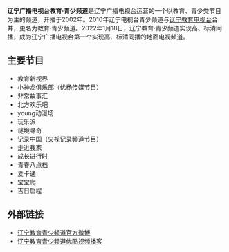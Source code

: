{{not|辽宁教育电视台}}
{{頻道資訊
| 頻道名稱         = 辽宁广播电视台教育·青少频道
| 頻道圖片檔案     =  
| 所屬國家         = {{PRC}}
| 總部所在         = {{CHN}}辽宁沈阳
| 播放地區         = 辽宁省
| 開播日期         = 2002年
| 停播日期         =
| 收視率           =
| 收視率調查時間   =
| 收視率資料來源   =
| 頻道口號         = 您的快乐之家
| 擁有者           = 辽宁广播电视台
| 持股者           =
| 前頻道名稱       = 辽宁电视台科学教育频道<br/>辽宁电视台青少频道
| 被取代名稱       =
| 集團同類頻道     =
| 重播服務頻道     =
| 數位電視供應商01 = 辽宁省地面数字电视
| 數位電視頻道數01 = 506MHz
| 有線電視供應商01 = 辽宁省
| 有線電視頻道數01 = 视情况而定
| 頻道官方網站     = http://youngtv.net/
| 備註             =
|}}

'''辽宁广播电视台教育·青少频道'''是辽宁广播电视台运营的一个以教育、青少类节目为主的频道，开播于2002年。2010年辽宁电视台青少频道与[[辽宁教育电视台|辽宁教育电视台]]合并，更名为教育·青少频道。2022年1月18日，辽宁教育·青少频道实现高、标清同播，成为辽宁广播电视台第一个实现高、标清同播的地面电视频道。

==主要节目==
*教育新视界
*小神龙俱乐部（优杨传媒节目）
*非常故事汇
*北方欢乐吧
*young动漫场
*玩乐派
*谜境寻奇
*记录中国（央视记录频道节目）
*走进我家
*成长进行时
*青春八点档
*爱卡通
*宝宝爬
*吉日启程

==外部链接==
*[http://www.weibo.com/3002121913/zdFjE9MaM 辽宁教育青少频道官方微博]
*[http://i.youku.com/u/UNTg4MzQ1MDU2 辽宁教育青少频道优酷视频播客]
{{辽宁广播电视台}}